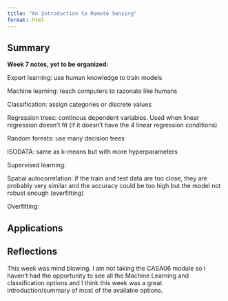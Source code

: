 ```yaml
---
title: "An Introduction to Remote Sensing"
format: html
---
```


## **Summary**

**Week 7 notes, yet to be organized:**

Expert learning: use human knowledge to train models

Machine learning: teach computers to razonate like humans

Classification: assign categories or discrete values

Regression trees: continous dependent variables. Used when linear regression doesn't fit (if it doesn't have the 4 linear regression conditions)

Random forests: use many decision trees

ISODATA: same as k-means but with more hyperparameters

Supervised learning:

Spatial autocorrelation: if the train and test data are too close, they are probably very similar and the accuracy could be too high but the model not robust enough (overfitting)

Overfitting:

## **Applications**

## **Reflections**

This week was mind blowing. I am not taking the CASA06 module so I haven't had the opportunity to see all the Machine Learning and classification options and I think this week was a great introduction/summary of most of the available options.
